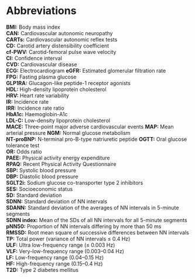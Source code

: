 # Abbreviations {.unnumbered}

**BMI:** Body mass index  
**CAN:** Cardiovascular autonomic neuropathy  
**CARTs:** Cardiovascular autonomic reflex tests    
**CD:** Carotid artery distensibility coefficient  
**cf-PWV:** Carotid-femoral pulse wave velocity  
**CI:** Confidence interval  
**CVD:** Cardiovascular disease  
**ECG:** Electrocardiogram
**eGFR:** Estimated glomerular filtration rate  
**FPG:** Fasting plasma glucose  
**GLP1RA:** Glucagon-like peptide-1 receptor agonists  
**HDL:** High-density lipoprotein cholesterol  
**HRV:** Heart rate variability  
**IR:** Incidence rate  
**IRR:** Incidence rate ratio  
**HbA1c:** Haemoglobin-A1c  
**LDL-C:** Low-density lipoprotein cholesterol  
**MACE:** Three-point major adverse cardiovascular events 
**MAP:** Mean arterial pressure
**NGM:** Normal glucose metabolism    
**NT-proBNP:** N-terminal pro-B-type natriuretic peptide
**OGTT:** Oral glucose tolerance test  
**OR:** Odds ratio  
**PAEE:** Physical activity energy expenditure  
**RPAQ:** Recent Physical Activity Questionnaire  
**SBP:** Systolic blood pressure  
**DBP:** Diastolic blood pressure  
**SGLT2i:** Sodium glucose co-transporter type 2 inhibitors  
**SES:** Socioeconomic status  
**SD:** Standard deviation    
**SDNN:** Standard deviation of NN intervals  
**SDANN:** Standard deviation of the averages of NN intervals in 5-minute segments  
**SDNN index:** Mean of the SDs of all NN intervals for all 5-minute segments  
**pNN50:** Proportion of NN intervals differing by more than 50 ms  
**RMSSD:** Root mean square of successive differences between NN intervals  
**TP:** Total power (variance of NN intervals ≤ 0.4 Hz)  
**ULF:** Ultra low-frequency range (≤ 0.003 Hz)  
**VLF:** Very-low-frequency range (0.003–0.04 Hz)  
**LF:** Low-frequency range (0.04–0.15 Hz)  
**HF:** High-frequency range (0.15–0.4 Hz)  
**T2D:** Type 2 diabetes mellitus  
  
